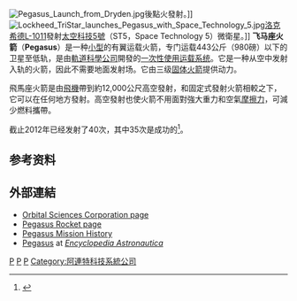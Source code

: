 {{Expand|time=2012-03-24}} 
{{Infobox Rocket
| image          =Pegasus - GPN-2003-00045.jpg
| caption        =飞马座火箭
| name           = Pegasus 
| function       = [[运载火箭|运载火箭]]
| manufacturer   = [[轨道科学公司|轨道科学公司]]
| country-origin = {{USA}}
| cpl            = {{US$|1100万}}
| cpl-year       = 1994
<!----Payloads (optional)---->
| capacities =  <!--insert one of the following templates for each payload:-->
  {{Infobox Rocket/Payload
  |location =  [[近地轨道|近地轨道]]
  |kilos    =  {{convert|443|kg|lb}} <br>({{convert|1.18|m|ft}}-{{convert|2.13|m|ft}})
  }}
| height         = {{convert|16.9|m|ft}} (Pegasus)<br> {{convert|17.6|m|ft}} (Pegasus XL)
| diameter       = {{convert|1.27|m|ft}}
| mass           = {{convert|18,500|kg|lb}} (Pegasus)<br> {{convert|23,130|kg|lb}} (Pegasus XL)
| stages         = 3 <!--number of stages, not including boosters-->
| status       = 现役
| sites        = [[空中发射入轨|空中发射入轨]]
| launches     = 43
| success      = 38
| fail         = 3
| partial      = 2 
| other_outcome =  
| first        = [[Pegsat|Pegsat]] / [[NavySat|NavySat]]<br> 1990-04-05 19:10:17 UTC
| last         = {{nowrap|[[颶風全球導航衛星系統|颶風全球導航衛星系統]] (CYGNSS)}}<br> 2016-12-15 13:37:00 UTC
| payloads     =  
<!----Associated rockets (optional)---->
|family      =  [[空中发射入轨|空中发射入轨]]
|derivatives =  <!--derived rockets, optional-->
|comparable  =  <!--similar, unrelated rockets, optional-->
}}
[[File:Pegasus_Launch_from_Dryden.jpg|thumb]]後點火發射。]]
[[File:Lockheed_TriStar_launches_Pegasus_with_Space_Technology_5.jpg|thumb]][[洛克希德L-1011|洛克希德L-1011]]發射[[太空科技5號|太空科技5號]]（ST5，Space Technology 5）微衛星。]]
'''飞马座火箭'''（'''Pegasus'''）是一种[[小型|小型]]的有翼运载火箭，专门运载443公斤（980磅）以下的卫星至低轨，是由[[軌道科學公司|軌道科學公司]]開發的[[一次性使用运载系统|一次性使用运载系统]]。它是一种从空中发射入轨的火箭，因此不需要地面发射场。它由三级[[固態火箭發動機|固体火箭]]提供动力。

飛馬座火箭是由[[飛機|飛機]]帶到約12,000公尺高空發射，和固定式發射火箭相較之下，它可以在任何地方發射。高空發射也使火箭不用面對強大重力和空氣[[摩擦力|摩擦力]]，可減少燃料攜帶。

截止2012年已经发射了40次，其中35次是成功的<ref name="pegasus_history">{{cite web |url=http://www.orbital.com/SpaceLaunch/Pegasus/pegasus_history.shtml |title=Pegasus Mission History | publisher=Orbital Sciences Corporation | year=2010 | accessdate=2010-12-22}}</ref>。

== 参考资料 ==
{{reflist}}

== 外部連結 ==
{{Commons and category|Pegasus (rocket)|Pegasus (rocket)}}
* [http://www.orbital.com/ Orbital Sciences Corporation page]
* [http://www.orbital.com/SpaceLaunch/Pegasus/ Pegasus Rocket page]
* [http://www.orbital.com/SpaceLaunch/Pegasus/pegasus_history.shtml Pegasus Mission History]
* [https://web.archive.org/web/20080905015100/http://astronautix.com/lvs/pegasus.htm Pegasus] at ''[[Encyclopedia_Astronautica|Encyclopedia Astronautica]]''
{{美國運載火箭}}
[[Category:固体燃料火箭|P]]
[[Category:美国运载火箭|P]]
[[Category:一次性火箭|P]]
[[Category:阿連特科技系統公司|Category:阿連特科技系統公司]]